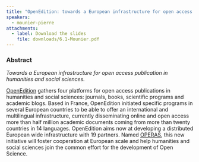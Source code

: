 ```yaml
---
title: "OpenEdition: towards a European infrastructure for open access publication in humanities and social sciences"
speakers:
  - mounier-pierre
attachments:
  - label: Download the slides
    file: downloads/6.1-Mounier.pdf
---
```

### Abstract

*Towards a European infrastructure for open access publication in humanities and social sciences.*

[OpenEdition](http://www.openedition.org/?lang=en) gathers four platforms for open access publications in humanities and social sciences: journals, books, scientific programs and academic blogs. Based in France, OpenEdition initiated specific programs in several European countries to be able to offer an international and multilingual infrastructure, currently disseminating online and open access more than half million academic documents coming from more than twenty countries in 14 languages. OpenEdition aims now at developing a distributed European wide infrastructure with 19 partners. Named [OPERAS](http://operas.hypotheses.org/), this new initiative will foster cooperation at European scale and help humanities and social sciences join the common effort for the development of Open Science.
